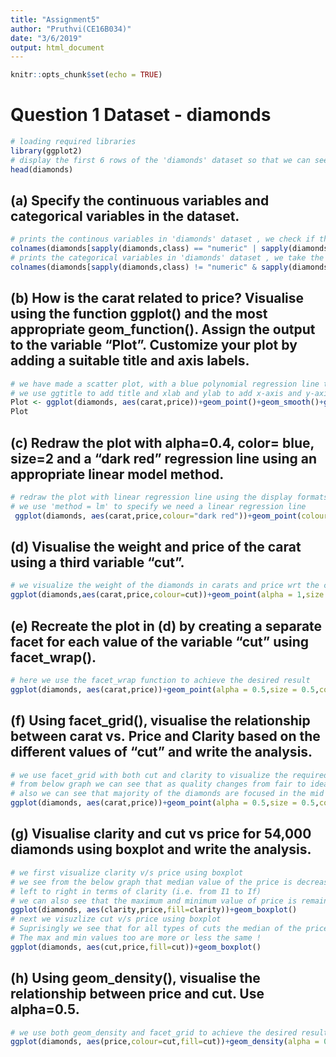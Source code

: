 ```yaml
---
title: "Assignment5"
author: "Pruthvi(CE16B034)"
date: "3/6/2019"
output: html_document
---
```


```r
knitr::opts_chunk$set(echo = TRUE)
```

# Question 1 Dataset - diamonds
```r
# loading required libraries
library(ggplot2)
# display the first 6 rows of the 'diamonds' dataset so that we can see the columns,etc
head(diamonds)
```

## (a) Specify the continuous variables and categorical variables in the dataset.
```r
# prints the continous variables in 'diamonds' dataset , we check if the columns are of 'numeric' or 'integer' class
colnames(diamonds[sapply(diamonds,class) == "numeric" | sapply(diamonds,class) == "integer"])
# prints the categorical variables in 'diamonds' dataset , we take the comlement of the above set
colnames(diamonds[sapply(diamonds,class) != "numeric" & sapply(diamonds,class) != "integer"])
```

## (b) How is the carat related to price? Visualise using the function ggplot() and the most appropriate geom_function(). Assign the output to the variable “Plot”. Customize your plot by adding a suitable title and axis labels.
```r
# we have made a scatter plot, with a blue polynomial regression line to depict the relation between variables.
# we use ggtitle to add title and xlab and ylab to add x-axis and y-axis labels respectively
Plot <- ggplot(diamonds, aes(carat,price))+geom_point()+geom_smooth()+ggtitle("price v/s carat of diamonds")+xlab("Carat")+ylab("Price")
Plot
```

## (c)  Redraw the plot with alpha=0.4, color= blue, size=2 and a “dark red” regression line using an appropriate linear model method.
```r
# redraw the plot with linear regression line using the display formats specified in question
# we use 'method = lm' to specify we need a linear regression line
 ggplot(diamonds, aes(carat,price,colour="dark red"))+geom_point(colour="blue",alpha=0.4,size=2)+geom_smooth(method = lm)
```

## (d) Visualise the weight and price of the carat using a third variable “cut”.
```r
# we visualize the weight of the diamonds in carats and price wrt the categorical variable 'cut'
ggplot(diamonds,aes(carat,price,colour=cut))+geom_point(alpha = 1,size = 0.5)
```

## (e) Recreate the plot in (d) by creating a separate facet for each value of the variable “cut” using facet_wrap().
```r
# here we use the facet_wrap function to achieve the desired result
ggplot(diamonds, aes(carat,price))+geom_point(alpha = 0.5,size = 0.5,colour="orange")+facet_wrap(~cut)
```

## (f) Using facet_grid(), visualise the relationship between carat vs. Price and Clarity based on the different values of “cut” and write the analysis.
```r
# we use facet_grid with both cut and clarity to visualize the required graphs
# from below graph we can see that as quality changes from fair to ideal price is increasing
# also we can see that majority of the diamonds are focused in the mid categories
ggplot(diamonds, aes(carat,price))+geom_point(alpha = 0.5,size = 0.5,colour="orange")+facet_grid(facets = ~cut~clarity)
```

##  (g) Visualise clarity and cut vs price for 54,000 diamonds using boxplot and write the analysis.
```r
# we first visualize clarity v/s price using boxplot
# we see from the below graph that median value of the price is decreases as we move from
# left to right in terms of clarity (i.e. from I1 to If)
# we can also see that the maximum and minimum value of price is remains more or less the same
ggplot(diamonds, aes(clarity,price,fill=clarity))+geom_boxplot()
# next we visuzlize cut v/s price using boxplot
# Suprisingly we see that for all types of cuts the median of the price is more or less the same!
# The max and min values too are more or less the same !
ggplot(diamonds, aes(cut,price,fill=cut))+geom_boxplot()
```

## (h)  Using geom_density(), visualise the relationship between price and cut. Use alpha=0.5.
```r
# we use both geom_density and facet_grid to achieve the desired result
ggplot(diamonds, aes(price,colour=cut,fill=cut))+geom_density(alpha = 0.5)+facet_grid(~cut)
```

